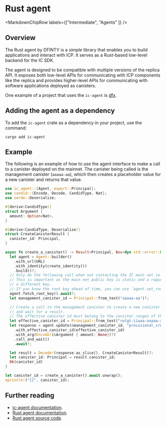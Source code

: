 
# Rust agent

<MarkdownChipRow labels={["Intermediate", "Agents" ]} />

## Overview

The Rust agent by DFINTY is a simple library that enables you to build applications and interact with ICP. It serves as a Rust-based low-level backend for the IC SDK.

The agent is designed to be compatible with multiple versions of the replica API. It exposes both low-level APIs for communicating with ICP components like the replica and provides higher-level APIs for communicating with software applications deployed as canisters.

One example of a project that uses the `ic-agent` is [dfx](https://github.com/dfinity/sdk).

## Adding the agent as a dependency

To add the `ic-agent` crate as a dependency in your project, use the command:

```
cargo add ic-agent
```

## Example

The following is an example of how to use the agent interface to make a call to a canister deployed on the mainnet. The canister being called is the management canister (`aaaaa-aa`), which then creates a placeholder value for a new canister and returns that value.

```rust
use ic_agent::{Agent, export::Principal};
use candid::{Encode, Decode, CandidType, Nat};
use serde::Deserialize;

#[derive(CandidType)]
struct Argument {
  amount: Option<Nat>,
}

#[derive(CandidType, Deserialize)]
struct CreateCanisterResult {
  canister_id: Principal,
}

async fn create_a_canister() -> Result<Principal, Box<dyn std::error::Error>> {
  let agent = Agent::builder()
    .with_url(URL)
    .with_identity(create_identity())
    .build()?;
  // Only do the following call when not contacting the IC main net (e.g. a local emulator).
  // This is important as the main net public key is static and a rogue network could return
  // a different key.
  // If you know the root key ahead of time, you can use `agent.set_root_key(root_key);`.
  agent.fetch_root_key().await?;
  let management_canister_id = Principal::from_text("aaaaa-aa")?;

  // Create a call to the management canister to create a new canister ID,
  // and wait for a result.
  // The effective canister id must belong to the canister ranges of the subnet at which the canister is created.
  let effective_canister_id = Principal::from_text("rwlgt-iiaaa-aaaaa-aaaaa-cai").unwrap();
  let response = agent.update(&management_canister_id, "provisional_create_canister_with_cycles")
    .with_effective_canister_id(effective_canister_id)
    .with_arg(Encode!(&Argument { amount: None})?)
    .call_and_wait()
    .await?;

  let result = Decode!(response.as_slice(), CreateCanisterResult)?;
  let canister_id: Principal = result.canister_id;
  Ok(canister_id)
}

let canister_id = create_a_canister().await.unwrap();
eprintln!("{}", canister_id);
```

## Further reading

- [ic-agent documentation](https://docs.rs/ic-agent/latest/ic_agent).
- [Rust agent documentation](https://docs.rs/ic-agent/latest/ic_agent/struct.Agent.html).
- [Rust agent source code](https://github.com/dfinity/agent-rs).
